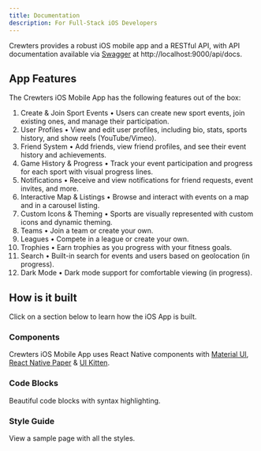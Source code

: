 ```yaml
---
title: Documentation
description: For Full-Stack iOS Developers
---
```


Crewters provides a robust iOS mobile app and a RESTful API, with API documentation available via [Swagger](https://swagger.io/) at http://localhost:9000/api/docs.

## App Features

The Crewters iOS Mobile App has the following features out of the box:

1. Create & Join Sport Events
<span className="text-sm text-muted-foreground">• Users can create new sport events, join existing ones, and manage their participation.</span>
2. User Profiles
<span className="text-sm text-muted-foreground">• View and edit user profiles, including bio, stats, sports history, and show reels (YouTube/Vimeo).</span>
3. Friend System
<span className="text-sm text-muted-foreground">• Add friends, view friend profiles, and see their event history and achievements.</span>
4. Game History & Progress
<span className="text-sm text-muted-foreground">• Track your event participation and progress for each sport with visual progress lines.</span>
5. Notifications
<span className="text-sm text-muted-foreground">• Receive and view notifications for friend requests, event invites, and more.</span>
6. Interactive Map & Listings
<span className="text-sm text-muted-foreground">• Browse and interact with events on a map and in a carousel listing.</span>
7. Custom Icons & Theming
<span className="text-sm text-muted-foreground">• Sports are visually represented with custom icons and dynamic theming.</span>
8. Teams
<span className="text-sm text-muted-foreground">• Join a team or create your own.</span>
9. Leagues
<span className="text-sm text-muted-foreground">• Compete in a league or create your own.</span>
9. Trophies
<span className="text-sm text-muted-foreground">• Earn trophies as you progress with your fitness goals.</span>
10. Search
<span className="text-sm text-muted-foreground">• Built-in search for events and users based on geolocation (in progress).</span>
11. Dark Mode
<span className="text-sm text-muted-foreground">• Dark mode support for comfortable viewing (in progress).</span>


## How is it built

Click on a section below to learn how the iOS App is built.

<div className="grid gap-4 mt-6">

<Card href="/docs/documentation/components">

### Components

Crewters iOS Mobile App uses React Native components with [Material UI](https://mui.com/), [React Native Paper](https://reactnativepaper.com/) & [UI Kitten](https://akveo.github.io/react-native-ui-kitten/).

</Card>

<Card href="/docs/documentation/code-blocks">

### Code Blocks

Beautiful code blocks with syntax highlighting.

</Card>

<Card href="/docs/documentation/style-guides">

### Style Guide

View a sample page with all the styles.

</Card>

</div>
